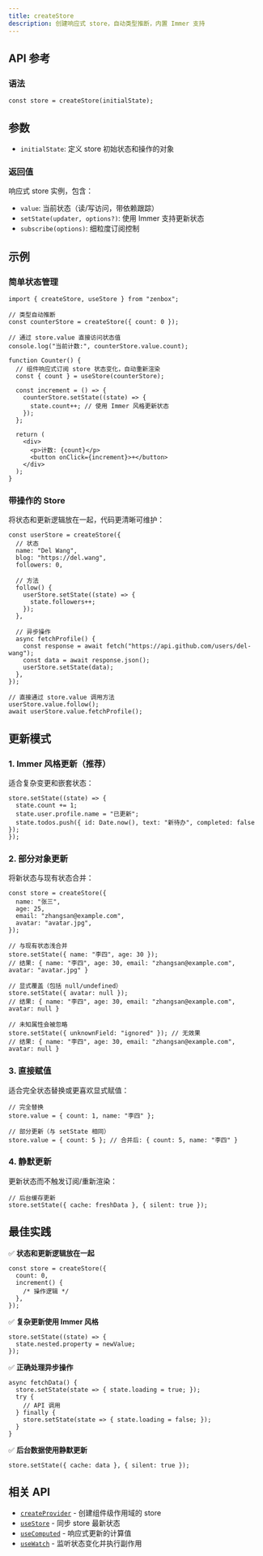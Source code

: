 ```yaml
---
title: createStore
description: 创建响应式 store，自动类型推断，内置 Immer 支持
---
```


## API 参考

### 语法

```tsx
const store = createStore(initialState);
```

## 参数

- `initialState`: 定义 store 初始状态和操作的对象

### 返回值

响应式 store 实例，包含：

- `value`: 当前状态（读/写访问，带依赖跟踪）
- `setState(updater, options?)`: 使用 Immer 支持更新状态
- `subscribe(options)`: 细粒度订阅控制

## 示例

### 简单状态管理

```tsx
import { createStore, useStore } from "zenbox";

// 类型自动推断
const counterStore = createStore({ count: 0 });

// 通过 store.value 直接访问状态值
console.log("当前计数:", counterStore.value.count);

function Counter() {
  // 组件响应式订阅 store 状态变化，自动重新渲染
  const { count } = useStore(counterStore);

  const increment = () => {
    counterStore.setState((state) => {
      state.count++; // 使用 Immer 风格更新状态
    });
  };

  return (
    <div>
      <p>计数: {count}</p>
      <button onClick={increment}>+</button>
    </div>
  );
}
```

### 带操作的 Store

将状态和更新逻辑放在一起，代码更清晰可维护：

```tsx
const userStore = createStore({
  // 状态
  name: "Del Wang",
  blog: "https://del.wang",
  followers: 0,

  // 方法
  follow() {
    userStore.setState((state) => {
      state.followers++;
    });
  },

  // 异步操作
  async fetchProfile() {
    const response = await fetch("https://api.github.com/users/del-wang");
    const data = await response.json();
    userStore.setState(data);
  },
});

// 直接通过 store.value 调用方法
userStore.value.follow();
await userStore.value.fetchProfile();
```

## 更新模式

### 1. Immer 风格更新（推荐）

适合复杂变更和嵌套状态：

```tsx
store.setState((state) => {
  state.count += 1;
  state.user.profile.name = "已更新";
  state.todos.push({ id: Date.now(), text: "新待办", completed: false });
});
```

### 2. 部分对象更新

将新状态与现有状态合并：

```tsx
const store = createStore({
  name: "张三",
  age: 25,
  email: "zhangsan@example.com",
  avatar: "avatar.jpg",
});

// 与现有状态浅合并
store.setState({ name: "李四", age: 30 });
// 结果: { name: "李四", age: 30, email: "zhangsan@example.com", avatar: "avatar.jpg" }

// 显式覆盖（包括 null/undefined）
store.setState({ avatar: null });
// 结果: { name: "李四", age: 30, email: "zhangsan@example.com", avatar: null }

// 未知属性会被忽略
store.setState({ unknownField: "ignored" }); // 无效果
// 结果: { name: "李四", age: 30, email: "zhangsan@example.com", avatar: null }
```

### 3. 直接赋值

适合完全状态替换或更喜欢显式赋值：

```tsx
// 完全替换
store.value = { count: 1, name: "李四" };

// 部分更新（与 setState 相同）
store.value = { count: 5 }; // 合并后: { count: 5, name: "李四" }
```

### 4. 静默更新

更新状态而不触发订阅/重新渲染：

```tsx
// 后台缓存更新
store.setState({ cache: freshData }, { silent: true });
```

## 最佳实践

✅ **状态和更新逻辑放在一起**

```tsx
const store = createStore({
  count: 0,
  increment() {
    /* 操作逻辑 */
  },
});
```

✅ **复杂更新使用 Immer 风格**

```tsx
store.setState((state) => {
  state.nested.property = newValue;
});
```

✅ **正确处理异步操作**

```tsx
async fetchData() {
  store.setState(state => { state.loading = true; });
  try {
    // API 调用
  } finally {
    store.setState(state => { state.loading = false; });
  }
}
```

✅ **后台数据使用静默更新**

```tsx
store.setState({ cache: data }, { silent: true });
```

## 相关 API

- [`createProvider`](./createProvider) - 创建组件级作用域的 store
- [`useStore`](../hooks/useStore) - 同步 store 最新状态
- [`useComputed`](../hooks/useComputed) - 响应式更新的计算值
- [`useWatch`](../hooks/useWatch) - 监听状态变化并执行副作用
